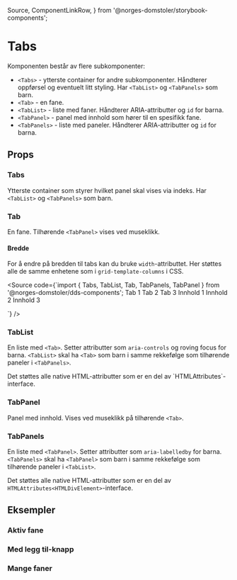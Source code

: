   Source,
  ComponentLinkRow,
} from '@norges-domstoler/storybook-components';

<Meta of={TabsStories} />

# Tabs

<ComponentLinkRow
  docsHref="https://design.domstol.no/987b33f71/p/206fdc-skiptocontent/b/11d1c4"
  figmaHref="https://www.figma.com/file/ewqSDmkgqDQ5PyOsRp4V5b/?node-id=7003%3A143267"
  githubHref="https://github.com/domstolene/designsystem/tree/main/packages/components/src/components/Tabs"
  storybookHref="https://domstolene.github.io/designsystem/?path=/story/dds-components-tabs--default"
  withBottomSpacing
/>

Komponenten består av flere subkomponenter:

- `<Tabs>` - ytterste container for andre subkomponenter. Håndterer oppførsel og eventuelt litt styling. Har `<TabList>` og `<TabPanels>` som barn.
- `<Tab>` - en fane.
- `<TabList>` - liste med faner. Håndterer ARIA-attributter og `id` for barna.
- `<TabPanel>` - panel med innhold som hører til en spesifikk fane.
- `<TabPanels>` - liste med paneler. Håndterer ARIA-attributter og `id` for barna.

## Props

### Tabs

Ytterste container som styrer hvilket panel skal vises via indeks. Har `<TabList>` og `<TabPanels>` som barn.

<Canvas of={TabsStories.Default} sourceState="shown" />

<Controls of={TabsStories.Default} />

### Tab

En fane. Tilhørende `<TabPanel>` vises ved museklikk.

<ArgTypes of={Tab} />

#### Bredde

For å endre på bredden til tabs kan du bruke `width`-attributtet. Her støttes alle de samme enhetene som i `grid-template-columns` i CSS.

<Source
  code={`import { Tabs, TabList, Tab, TabPanels, TabPanel } from '@norges-domstoler/dds-components';
  <Tabs>
    <TabList>
      <Tab width="max-content">Tab 1</Tab>
      <Tab width="8rem">Tab 2</Tab>
      <Tab width="1fr">Tab 3</Tab>
    </TabList>
    <TabPanels>
      <TabPanel>Innhold 1</TabPanel>
      <TabPanel>Innhold 2</TabPanel>
      <TabPanel>Innhold 3</TabPanel>
    </TabPanels>
  </Tabs>

`}
/>

### TabList

En liste med `<Tab>`. Setter attributter som `aria-controls` og roving focus for barna. `<TabList>` skal ha `<Tab>` som barn i samme rekkefølge som tilhørende paneler i `<TabPanels>`.

<ArgTypes of={TabList} />
Det støttes alle native HTML-attributter som er en del av `HTMLAttributes<HTMLDivElement>`-interface.

### TabPanel

Panel med innhold. Vises ved museklikk på tilhørende `<Tab>`.

<ArgTypes of={TabPanel} />

### TabPanels

En liste med `<TabPanel>`. Setter attributter som `aria-labelledby` for barna. `<TabPanels>` skal ha `<TabPanel>` som barn i samme rekkefølge som tilhørende paneler i `<TabList>`.

Det støttes alle native HTML-attributter som er en del av `HTMLAttributes<HTMLDivElement>`-interface.

## Eksempler

### Aktiv fane

<Canvas of={TabsStories.ActiveTab} />

### Med legg til-knapp

<Canvas of={TabsStories.WithAddTabButton} />

### Mange faner

<Canvas of={TabsStories.ManyTabs} sourceState="hidden" />
